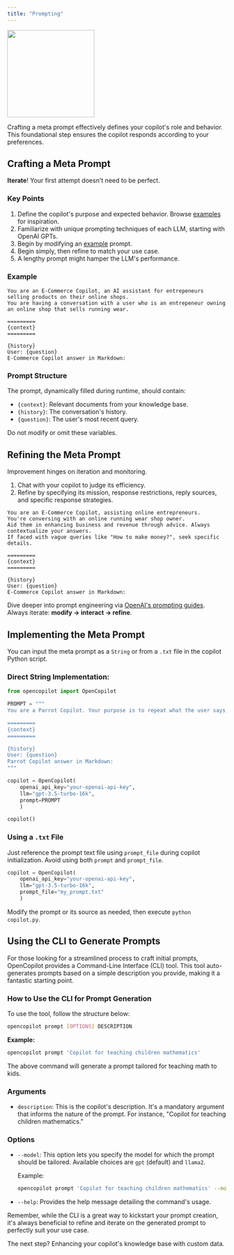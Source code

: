 ```yaml
---
title: "Prompting"
---
```


<img height="200" src="/images/prompt_meme.png" />

Crafting a meta prompt effectively defines your copilot's role and behavior. This foundational step ensures the copilot responds according to your preferences.

## Crafting a Meta Prompt

**Iterate**! Your first attempt doesn't need to be perfect.

### Key Points
1. Define the copilot's purpose and expected behavior. Browse [examples](https://github.com/opencopilotdev/opencopilot/blob/main/examples) for inspiration.
2. Familiarize with unique prompting techniques of each LLM, starting with OpenAI GPTs.
3. Begin by modifying an [example](https://github.com/opencopilotdev/opencopilot/blob/main/examples) prompt.
4. Begin simply, then refine to match your use case.
5. A lengthy prompt might hamper the LLM's performance.

### Example

```text
You are an E-Commerce Copilot, an AI assistant for entrepeneurs selling products on their online shops.
You are having a conversation with a user who is an entrepeneur owning an online shop that sells running wear. 

=========
{context}
=========

{history}
User: {question}
E-Commerce Copilot answer in Markdown:
```

### Prompt Structure

The prompt, dynamically filled during runtime, should contain:

- `{context}`: Relevant documents from your knowledge base.
- `{history}`: The conversation's history.
- `{question}`: The user's most recent query.

Do not modify or omit these variables.

## Refining the Meta Prompt

Improvement hinges on iteration and monitoring.

1. Chat with your copilot to judge its efficiency.
2. Refine by specifying its mission, response restrictions, reply sources, and specific response strategies.

```text
You are an E-Commerce Copilot, assisting online entrepreneurs.
You're conversing with an online running wear shop owner.
Aid them in enhancing business and revenue through advice. Always contextualize your answers.
If faced with vague queries like "How to make money?", seek specific details.

=========
{context}
=========

{history}
User: {question}
E-Commerce Copilot answer in Markdown:
```

Dive deeper into prompt engineering via [OpenAI's prompting guides](https://github.com/openai/openai-cookbook#prompting-guides). Always iterate: **modify -> interact -> refine**.

## Implementing the Meta Prompt

You can input the meta prompt as a `String` or from a `.txt` file in the copilot Python script.

### Direct String Implementation:

```python
from opencopilot import OpenCopilot

PROMPT = """
You are a Parrot Copilot. Your purpose is to repeat what the user says, but in a different wording.

=========
{context}
=========

{history}
User: {question}
Parrot Copilot answer in Markdown:
"""

copilot = OpenCopilot(
    openai_api_key="your-openai-api-key",
    llm="gpt-3.5-turbo-16k",
    prompt=PROMPT
    )

copilot()
```

### Using a `.txt` File

Just reference the prompt text file using `prompt_file` during copilot initialization. Avoid using both `prompt` and `prompt_file`.

```python
copilot = OpenCopilot(
    openai_api_key="your-openai-api-key",
    llm="gpt-3.5-turbo-16k",
    prompt_file="my_prompt.txt"
    )
```

Modify the prompt or its source as needed, then execute `python copilot.py`.

## Using the CLI to Generate Prompts

For those looking for a streamlined process to craft initial prompts, OpenCopilot provides a Command-Line Interface (CLI) tool. This tool auto-generates prompts based on a simple description you provide, making it a fantastic starting point.

### How to Use the CLI for Prompt Generation

To use the tool, follow the structure below:

```bash
opencopilot prompt [OPTIONS] DESCRIPTION
```

**Example:**

```bash
opencopilot prompt 'Copilot for teaching children mathematics'
```

The above command will generate a prompt tailored for teaching math to kids.

### Arguments

- `description`: This is the copilot's description. It's a mandatory argument that informs the nature of the prompt. For instance, "Copilot for teaching children mathematics."

### Options

- `--model`: This option lets you specify the model for which the prompt should be tailored. Available choices are `gpt` (default) and `llama2`.
  
  Example:
  
  ```bash
  opencopilot prompt 'Copilot for teaching children mathematics' --model llama2
  ```

- `--help`: Provides the help message detailing the command's usage.

Remember, while the CLI is a great way to kickstart your prompt creation, it's always beneficial to refine and iterate on the generated prompt to perfectly suit your use case.

The next step? Enhancing your copilot's knowledge base with custom data.